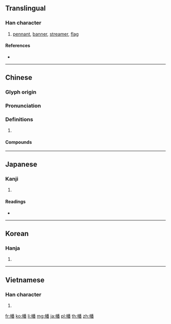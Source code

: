{{character info/new}}
==Translingual==

===Han character===
{{Han char|rn=50|rad=巾|as=12|sn=15|four=42269|canj=LBHDW|ids=⿰巾番}}

# [[pennant]], [[banner]], [[streamer]], [[flag]]

====References====
* {{Han ref|kx=0336.260|dkj=09086|dj=0643.240|hdz=10754.140|uh=5E61|ud=24161|bh=BC6E|bd=48238}}

----

==Chinese==
{{zh-forms}}

===Glyph origin===
{{Han etym}}

===Pronunciation===
{{zh-pron
|m=fān
|c=faan1
|mn=hoân
|mc=y
|oc=y
|cat=
}}

===Definitions===
{{zh-hanzi}}

# {{rfdef|zh}}

====Compounds====
{{zh-der|三幡|中幡會|八幡|幡信|幡兒|幡布|幡幟|幡幡|幡然|幡然悔悟|幡蓋|幢幡|引路幡|打幡|揚幡招魂|揚幡擂鼓|白幡|白虎幡|紙幡兒|素幡|靈頭幡}}

----

==Japanese==

===Kanji===
{{ja-kanji|grade=|rs=巾12}}

# {{defn|lang=ja|sort=巾12}}

====Readings====
* {{ja-readings|on=[[はん]] (han), [[ほん]] (hon)|kun=[[はた]] (hata)}}

----

==Korean==

===Hanja===
{{ko-hanja|hangeul=번|rv=beon|mr=pŏn}}

# {{defn|lang=ko|sort=巾12}}

----

==Vietnamese==

===Han character===
{{vi-readings|rs=巾12|hanviet=phan}}

# {{defn|lang=vi|sort=巾12}}

[[fr:幡]]
[[ko:幡]]
[[li:幡]]
[[mg:幡]]
[[ja:幡]]
[[pl:幡]]
[[th:幡]]
[[zh:幡]]
